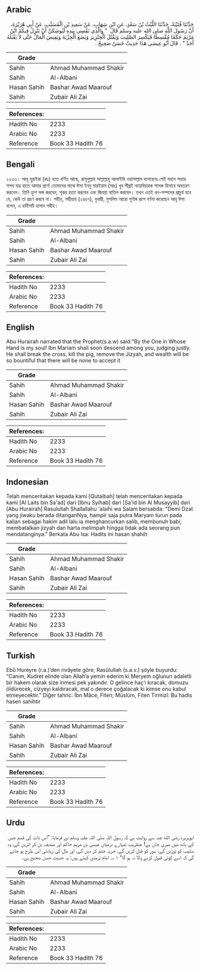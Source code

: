 ## Arabic


<div dir="rtl" lang="ar" style={{fontSize:'larger',backgroundColor:'#f8f9fa',padding:20}}>
حَدَّثَنَا قُتَيْبَةُ، حَدَّثَنَا اللَّيْثُ بْنُ سَعْدٍ، عَنِ ابْنِ شِهَابٍ، عَنْ سَعِيدِ بْنِ الْمُسَيَّبِ، عَنْ أَبِي هُرَيْرَةَ، أَنَّ رَسُولَ اللَّهِ صلى الله عليه وسلم قَالَ ‏ "‏ وَالَّذِي نَفْسِي بِيَدِهِ لَيُوشِكَنَّ أَنْ يَنْزِلَ فِيكُمُ ابْنُ مَرْيَمَ حَكَمًا مُقْسِطًا فَيَكْسِرَ الصَّلِيبَ وَيَقْتُلَ الْخِنْزِيرَ وَيَضَعَ الْجِزْيَةَ وَيَفِيضَ الْمَالُ حَتَّى لاَ يَقْبَلَهُ أَحَدٌ ‏"‏ ‏.‏ قَالَ أَبُو عِيسَى هَذَا حَدِيثٌ حَسَنٌ صَحِيحٌ ‏.‏
</div>
<div style={{backgroundColor:'#f8f9fa',padding:20, marginBottom: 10}}><table> <thead> <tr> <th>Grade</th> <th></th> </tr> </thead> <tbody> <tr><td>Sahih</td><td>Ahmad Muhammad Shakir</td></tr><tr><td>Sahih</td><td>Al-Albani</td></tr><tr><td>Hasan Sahih</td><td>Bashar Awad Maarouf</td></tr><tr><td>Sahih</td><td>Zubair Ali Zai</td></tr></tbody></table><table> <thead> <tr> <th>References:</th> <th></th> </tr> </thead> <tbody><tr><td>Hadith No</td><td>2233</td></tr><tr><td>Arabic No</td><td>2233</td></tr><tr><td>Reference</td><td>Book 33 Hadith 76</td></tr></tbody></table></div>

## Bengali


<div dir="ltr" lang="bn" style={{fontSize:'larger',backgroundColor:'#f8f9fa',padding:20}}>
২২৩৩। আবূ হুরাইরা (রাঃ) হতে বর্ণিত আছে, রাসূলুল্লাহ সাল্লাল্লাহু আলাইহি ওয়াসাল্লাম বলেছেনঃ সেই মহান সত্তার শপথ যার হাতে আমার প্রাণ! তোমাদের মাঝে ঈসা ইবনু মারইয়াম (আঃ) খুব শীঘ্রই ন্যায়বিচারক শাসক হিসাবে অবতরণ করবেন। তিনি ক্রুশ ভঙ্গ করবেন, শূকর হত্যা করবেন এবং জিযয়া বাতিল করবেন। তখন এতই ধন-সম্পদের প্রাচুর্য হবে যে, কেউ তা গ্রহণ করবে না। সহীহ, সহীহাহ (২৪৫৭), বুখারী, মুসলিম আরো পূর্ণাঙ্গ রূপে বর্ণনা করেছেন আবূ ঈসা বলেন, এ হাদীসটি হাসান সহীহ।
</div>
<div style={{backgroundColor:'#f8f9fa',padding:20, marginBottom: 10}}><table> <thead> <tr> <th>Grade</th> <th></th> </tr> </thead> <tbody> <tr><td>Sahih</td><td>Ahmad Muhammad Shakir</td></tr><tr><td>Sahih</td><td>Al-Albani</td></tr><tr><td>Hasan Sahih</td><td>Bashar Awad Maarouf</td></tr><tr><td>Sahih</td><td>Zubair Ali Zai</td></tr></tbody></table><table> <thead> <tr> <th>References:</th> <th></th> </tr> </thead> <tbody><tr><td>Hadith No</td><td>2233</td></tr><tr><td>Arabic No</td><td>2233</td></tr><tr><td>Reference</td><td>Book 33 Hadith 76</td></tr></tbody></table></div>

## English


<div dir="ltr" lang="en" style={{fontSize:'larger',backgroundColor:'#f8f9fa',padding:20}}>
Abu Hurairah narrated that the Prophet(s.a.w) said:"By the One in Whose Hand is my soul! Ibn Mariam shall soon descend among you, judging justly. He shall break the cross, kill the pig, remove the Jizyah, and wealth will be so bountiful that there will be none to accept it
</div>
<div style={{backgroundColor:'#f8f9fa',padding:20, marginBottom: 10}}><table> <thead> <tr> <th>Grade</th> <th></th> </tr> </thead> <tbody> <tr><td>Sahih</td><td>Ahmad Muhammad Shakir</td></tr><tr><td>Sahih</td><td>Al-Albani</td></tr><tr><td>Hasan Sahih</td><td>Bashar Awad Maarouf</td></tr><tr><td>Sahih</td><td>Zubair Ali Zai</td></tr></tbody></table><table> <thead> <tr> <th>References:</th> <th></th> </tr> </thead> <tbody><tr><td>Hadith No</td><td>2233</td></tr><tr><td>Arabic No</td><td>2233</td></tr><tr><td>Reference</td><td>Book 33 Hadith 76</td></tr></tbody></table></div>

## Indonesian


<div dir="ltr" lang="id" style={{fontSize:'larger',backgroundColor:'#f8f9fa',padding:20}}>
Telah menceritakan kepada kami [Qutaibah] telah menceritakan kepada kami [Al Laits bin Sa'ad] dari [Ibnu Syihab] dari [Sa'id bin Al Musayyib] dari [Abu Hurairah] Rasulullah Shallallahu 'alaihi wa Salam bersabda: "Demi Dzat yang jiwaku berada ditanganNya, hampir saja putra Maryam turun pada kalian sebagai hakim adil lalu ia menghancurkan salib, membunuh babi, membatalkan jizyah dan harta melimpah hingga tidak ada seorang pun mendatanginya." Berkata Abu Isa: Hadits ini hasan shahih
</div>
<div style={{backgroundColor:'#f8f9fa',padding:20, marginBottom: 10}}><table> <thead> <tr> <th>Grade</th> <th></th> </tr> </thead> <tbody> <tr><td>Sahih</td><td>Ahmad Muhammad Shakir</td></tr><tr><td>Sahih</td><td>Al-Albani</td></tr><tr><td>Hasan Sahih</td><td>Bashar Awad Maarouf</td></tr><tr><td>Sahih</td><td>Zubair Ali Zai</td></tr></tbody></table><table> <thead> <tr> <th>References:</th> <th></th> </tr> </thead> <tbody><tr><td>Hadith No</td><td>2233</td></tr><tr><td>Arabic No</td><td>2233</td></tr><tr><td>Reference</td><td>Book 33 Hadith 76</td></tr></tbody></table></div>

## Turkish


<div dir="ltr" lang="tr" style={{fontSize:'larger',backgroundColor:'#f8f9fa',padding:20}}>
Ebû Hureyre (r.a.)’den rivâyete göre, Rasûlullah (s.a.v.) şöyle buyurdu: “Canım, Kudret elinde olan Allah’a yemin ederim ki Meryem oğlunun adaletli bir hakem olarak size inmesi pek yakındır. O gelince haç’ı kıracak, domuzu öldürecek, cizyeyi kaldıracak, mal o derece çoğalacak ki kimse onu kabul etmeyecektir.” Diğer tahric: İbn Mâce, Fiten; Müslüm, Fiten Tirmizî: Bu hadis hasen sahihtir
</div>
<div style={{backgroundColor:'#f8f9fa',padding:20, marginBottom: 10}}><table> <thead> <tr> <th>Grade</th> <th></th> </tr> </thead> <tbody> <tr><td>Sahih</td><td>Ahmad Muhammad Shakir</td></tr><tr><td>Sahih</td><td>Al-Albani</td></tr><tr><td>Hasan Sahih</td><td>Bashar Awad Maarouf</td></tr><tr><td>Sahih</td><td>Zubair Ali Zai</td></tr></tbody></table><table> <thead> <tr> <th>References:</th> <th></th> </tr> </thead> <tbody><tr><td>Hadith No</td><td>2233</td></tr><tr><td>Arabic No</td><td>2233</td></tr><tr><td>Reference</td><td>Book 33 Hadith 76</td></tr></tbody></table></div>

## Urdu


<div dir="rtl" lang="ur" style={{fontSize:'larger',backgroundColor:'#f8f9fa',padding:20}}>
ابوہریرہ رضی الله عنہ سے روایت ہے کہ رسول اللہ صلی اللہ علیہ وسلم نے فرمایا: ”اس ذات کی قسم جس کے ہاتھ میں میری جان ہے! عنقریب تمہارے درمیان عیسیٰ بن مریم حاکم اور منصف بن کر اتریں گے، وہ صلیب کو توڑیں گے، سور کو قتل کریں گے، جزیہ ختم کر دیں گے، اور مال کی زیادتی اس طرح ہو جائے گی کہ اسے کوئی قبول کرنے والا نہ ہو گا“ ۱؎۔ امام ترمذی کہتے ہیں: یہ حدیث حسن صحیح ہے۔
</div>
<div style={{backgroundColor:'#f8f9fa',padding:20, marginBottom: 10}}><table> <thead> <tr> <th>Grade</th> <th></th> </tr> </thead> <tbody> <tr><td>Sahih</td><td>Ahmad Muhammad Shakir</td></tr><tr><td>Sahih</td><td>Al-Albani</td></tr><tr><td>Hasan Sahih</td><td>Bashar Awad Maarouf</td></tr><tr><td>Sahih</td><td>Zubair Ali Zai</td></tr></tbody></table><table> <thead> <tr> <th>References:</th> <th></th> </tr> </thead> <tbody><tr><td>Hadith No</td><td>2233</td></tr><tr><td>Arabic No</td><td>2233</td></tr><tr><td>Reference</td><td>Book 33 Hadith 76</td></tr></tbody></table></div>